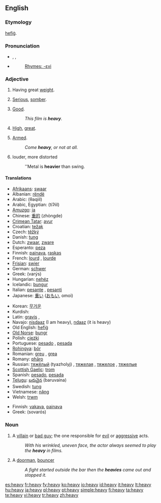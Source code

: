 ==English==

{{rank|company|sweet|duty|614|heavy|single|foot|beauty}}

===Etymology===
{{OE.}} [[hefig|hefiġ]].

===Pronunciation===
*{{AHD|hev'i}}, {{IPA|/ˈhɛvi/}}, {{SAMPA|/"hEvi/}}
*{{audio|en-us-heavy.ogg|Audio (US)}}
*:[[Rhymes:English:-ɛvi|Rhymes: -ɛvi]]

===Adjective===
{{en-adj|heavier|heaviest}}

# {{context|of a physical object}} Having great [[weight]].
# {{context|of a topic}} [[serious|Serious]], [[somber]].
# {{context|UK|slang}} [[Good]].
#:''This film is '''heavy'''.''
# {{context|of a rate of flow}} [[high|High]], [[great]].
# {{context|UK|slang}} [[Armed]].
#:''Come '''heavy''', or not at all.''
# {{context|Music terminology}} louder, more distorted
#:''Metal is '''heavier''' than swing.

====Translations====
{{trans-top|having great weight}}
*[[Afrikaans]]: [[swaar]]
*Albanian: [[rëndë]]
*Arabic: {{ARchar|[[ثقيل]]}} (θaqiil)
*Arabic, Egyptian: {{ARchar|[[تقيل]]}} (tiʔiil)
*[[Amuzgo]]: [[ja]]
*Chinese: [[重的]] (zhòngde)
*[[Crimean Tatar]]: [[avur]]
*Croatian: [[težak]]
*Czech: [[těžký]] {{m}}
*Danish: [[tung]]
*Dutch: [[zwaar]], [[zware]]
*Esperanto: [[peza]]
*Finnish: [[painava]], [[raskas]]
*French: [[lourd]] {{m}}, [[lourde]] {{f}}
*[[Frisian]]: [[swier]]
*German: [[schwer]]
*Greek: {{t|el|βαρύς|m|}} (varýs)
*Hungarian: [[nehéz]]
*Icelandic: [[þungur]]
*Italian: [[pesante]] {{m|f}}, [[pesanti]]
*Japanese: [[重い]] ([[おもい]], omoi)
{{trans-mid}}
*Korean: [[무거운]]
*Kurdish: {{KUchar|[[قورس]]}}
*Latin: [[gravis]] {{m}}, {{f}}
*Navajo: [[nisdaaz]] (I am heavy), [[ndaaz]] (it is heavy)
*Old English: [[hefig|hefiġ]]
*[[Old Norse]]: [[þungr]]
*Polish: [[ciężki]]
*Portuguese: [[pesado]] {{m}}, [[pesada]] {{f}}
*[[Rohingya]]: [[bór]]
*Romanian: [[greu]] {{m}}, [[grea]] {{f}}
*Romany: [[phāro]]
*Russian: [[тяжелый|тяжёлый]] (tyazholyj) {{m}}, [[тяжелая]] {{f}}, [[тяжелое]] {{n}}, [[тяжелые]] {{p}}
*[[Scottish Gaelic]]: [[trom]]
*Spanish: [[pesado]], [[pesada]]
*[[Telugu]]: [[బరువైన]] (baruvaina)
*Swedish: [[tung]]
*Vietnamese: [[nặng]]
*Welsh: [[trwm]]
{{trans-bottom}}

{{trans-top|serious}}
*Finnish: [[vakava]], [[painava]]
*Greek: {{t|el|σοβαρός|m|}} (sovarós)
{{trans-mid}}
{{trans-bottom}}

===Noun===
{{en-noun|pl2=heavies}}

# A [[villain]] or [[bad guy]]; the one responsible for [[evil]] or [[aggressive]] acts.
#:''With his wrinkled, uneven face, the actor always seemed to play the '''heavy''' in films.''
# {{slang}} A [[doorman]], [[bouncer]]
#:''A fight started outside the bar then the '''heavies''' came out and stopped it.''

[[es:heavy]]
[[fr:heavy]]
[[fy:heavy]]
[[ko:heavy]]
[[io:heavy]]
[[id:heavy]]
[[it:heavy]]
[[lt:heavy]]
[[hu:heavy]]
[[ja:heavy]]
[[pl:heavy]]
[[pt:heavy]]
[[simple:heavy]]
[[fi:heavy]]
[[ta:heavy]]
[[te:heavy]]
[[vi:heavy]]
[[tr:heavy]]
[[zh:heavy]]